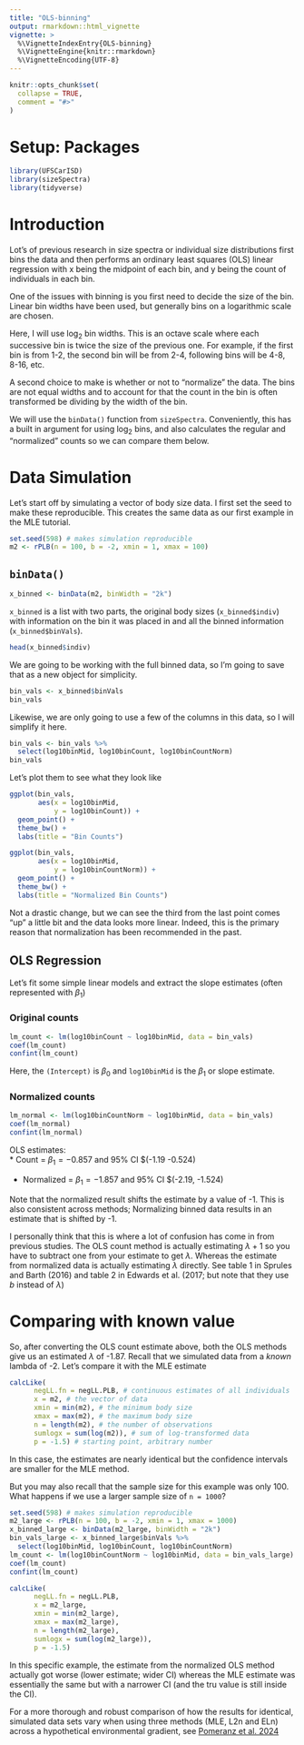 ```yaml
---
title: "OLS-binning"
output: rmarkdown::html_vignette
vignette: >
  %\VignetteIndexEntry{OLS-binning}
  %\VignetteEngine{knitr::rmarkdown}
  %\VignetteEncoding{UTF-8}
---
```


```r
knitr::opts_chunk$set(
  collapse = TRUE,
  comment = "#>"
)
```

# Setup: Packages 
```r
library(UFSCarISD)
library(sizeSpectra)
library(tidyverse)
```

# Introduction

Lot's of previous research in size spectra or individual size distributions first bins the data and then performs an ordinary least squares (OLS) linear regression with x being the midpoint of each bin, and y being the count of individuals in each bin. 

One of the issues with binning is you first need to decide the size of the bin. Linear bin widths have been used, but generally bins on a logarithmic scale are chosen.  

Here, I will use log~2~ bin widths. This is an octave scale where each successive bin is twice the size of the previous one. For example, if the first bin is from 1-2, the second bin will be from 2-4, following bins will be 4-8, 8-16, etc. 

A second choice to make is whether or not to "normalize" the data. The bins are not equal widths and to account for that the count in the bin is often transformed be dividing by the width of the bin.  

We will use the `binData()` function from `sizeSpectra`. Conveniently, this has a built in argument for using log~2~ bins, and also calculates the regular and "normalized" counts so we can compare them below. 

# Data Simulation  

Let's start off by simulating a vector of body size data. I first set the seed to make these reproducible. This creates the same data as our first example in the MLE tutorial.    

```r
set.seed(598) # makes simulation reproducible
m2 <- rPLB(n = 100, b = -2, xmin = 1, xmax = 100)
```

## `binData()`

```r
x_binned <- binData(m2, binWidth = "2k")
```

`x_binned` is a list with two parts, the original body sizes (`x_binned$indiv`) with information on the bin it was placed in and all the binned information (`x_binned$binVals`). 

```r
head(x_binned$indiv)
```

We are going to be working with the full binned data, so I'm going to save that as a new object for simplicity. 

```r
bin_vals <- x_binned$binVals
bin_vals
```
Likewise, we are only going to use a few of the columns in this data, so I will simplify it here. 

```r
bin_vals <- bin_vals %>%
  select(log10binMid, log10binCount, log10binCountNorm)
bin_vals
```

Let's plot them to see what they look like

```r
ggplot(bin_vals,
       aes(x = log10binMid,
           y = log10binCount)) +
  geom_point() +
  theme_bw() +
  labs(title = "Bin Counts")
```
```r
ggplot(bin_vals,
       aes(x = log10binMid,
           y = log10binCountNorm)) +
  geom_point() +
  theme_bw() +
  labs(title = "Normalized Bin Counts")
```
Not a drastic change, but we can see the third from the last point comes "up" a little bit and the data looks more linear. Indeed, this is the primary reason that normalization has been recommended in the past. 

## OLS Regression  

Let's fit some simple linear models and extract the slope estimates (often represented with $\beta_1$)

### Original counts  

```r
lm_count <- lm(log10binCount ~ log10binMid, data = bin_vals)
coef(lm_count)
confint(lm_count)
```

Here, the `(Intercept)` is $\beta_0$ and `log10binMid` is the $\beta_1$ or slope estimate. 


### Normalized counts  

```r
lm_normal <- lm(log10binCountNorm ~ log10binMid, data = bin_vals)
coef(lm_normal)
confint(lm_normal)
```


OLS estimates:  
* Count = $\beta_{1} = -0.857$ and 95% CI $(-1.19 -0.524)  

* Normalized = $\beta_{1} = -1.857$ and 95% CI $(-2.19, -1.524)   

Note that the normalized result shifts the estimate by a value of -1. This is also consistent across methods; Normalizing binned data results in an estimate that is shifted by -1. 

I personally think that this is where a lot of confusion has come in from previous studies. The OLS count method is actually estimating $\lambda + 1$ so you have to subtract one from your estimate to get $\lambda$. Whereas the estimate from normalized data is actually estimating $\lambda$ directly. See table 1 in Sprules and Barth (2016) and table 2 in Edwards et al. (2017; but note that they use $b$ instead of $\lambda$)

# Comparing with known value  

So, after converting the OLS count estimate above, both the OLS methods give us an estimated $\lambda$ of -1.87. Recall that we simulated data from a *known* lambda of -2. Let's compare it with the MLE estimate

```r
calcLike(
      negLL.fn = negLL.PLB, # continuous estimates of all individuals
      x = m2, # the vector of data
      xmin = min(m2), # the minimum body size
      xmax = max(m2), # the maximum body size
      n = length(m2), # the number of observations
      sumlogx = sum(log(m2)), # sum of log-transformed data
      p = -1.5) # starting point, arbitrary number
```

In this case, the estimates are nearly identical but the confidence intervals are smaller for the MLE method. 

But you may also recall that the sample size for this example was only 100. What happens if we use a larger sample size of `n = 1000`?

```r
set.seed(598) # makes simulation reproducible
m2_large <- rPLB(n = 100, b = -2, xmin = 1, xmax = 1000)
x_binned_large <- binData(m2_large, binWidth = "2k")
bin_vals_large <- x_binned_large$binVals %>%
  select(log10binMid, log10binCount, log10binCountNorm)
lm_count <- lm(log10binCountNorm ~ log10binMid, data = bin_vals_large)
coef(lm_count)
confint(lm_count)
```

```r
calcLike(
      negLL.fn = negLL.PLB, 
      x = m2_large, 
      xmin = min(m2_large), 
      xmax = max(m2_large), 
      n = length(m2_large), 
      sumlogx = sum(log(m2_large)), 
      p = -1.5) 
```


In this specific example, the estimate from the normalized OLS method actually got worse (lower estimate; wider CI) whereas the MLE estimate was essentially the same but with a narrower CI (and the tru value is still inside the CI). 

For a more thorough and robust comparison of how the results for identical, simulated data sets vary when using three methods (MLE, L2n and ELn) across a hypothetical environmental gradient, see [Pomeranz et al. 2024](https://besjournals.onlinelibrary.wiley.com/doi/abs/10.1111/1365-2656.14044)
